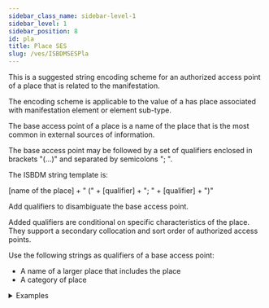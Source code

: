 ```yaml
---
sidebar_class_name: sidebar-level-1
sidebar_level: 1
sidebar_position: 8
id: pla
title: Place SES
slug: /ves/ISBDMSESPla
---
```


<div className="guid">

This is a suggested string encoding scheme for an authorized access point of a place that is related to the manifestation.

The encoding scheme is applicable to the value of a <InLink href="/docs/relationships/1009">has place associated with manifestation</InLink> element or element sub-type.

</div>

<div className="guid">

The base access point of a place is a name of the place that is the most common in external sources of information.

The base access point may be followed by a set of qualifiers enclosed in brackets "(...)" and separated by semicolons "; ".

The ISBDM string template is:

[name of the place] + " (" + [qualifier] + "; " + [qualifier] + ")"

</div>

<div className="guid">

Add qualifiers to disambiguate the base access point.

Added qualifiers are conditional on specific characteristics of the place. They support a secondary collocation and sort order of authorized access points.

Use the following strings as qualifiers of a base access point:
- A name of a larger place that includes the place
- A category of place

<details>
  <summary>Examples</summary>

  | Relation | Example |
  |----------|----------|
  | has place of publication | "Edinburgh (Scotland)" |

  *Full example*: <InLink href="/docs/fullex/fx059">Asterix and the gowden heuk (2014; Itchy Coo; volume)</InLink>. The base access point is qualified by the name of a larger place.

  ---

  | Relation | Example |
  |----------|----------|
  | has place of publication | "Alger (Algerie)" |

  *Full example*: <InLink href="/docs/fullex/fx040">Algerie a travers les ages (2000; Cerist; disque informatique; version française)</InLink>. The base access point is qualified by the name of a larger place.

</details>
</div>
